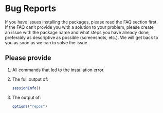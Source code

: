 # Bug Reports

If you have issues installing the packages, please read the FAQ section first.
If the FAQ can't provide you with a solution to your problem, please create an
issue with the package name and what steps you have already done, preferably as
descriptive as possible (screenshots, etc.). We will get back to you as soon as
we can to solve the issue.

## Please provide

1. All commands that led to the installation error.
2. The full output of:

   ```r
   sessionInfo()
   ```

3. The output of:

   ```r
   options("repos")
   ```
